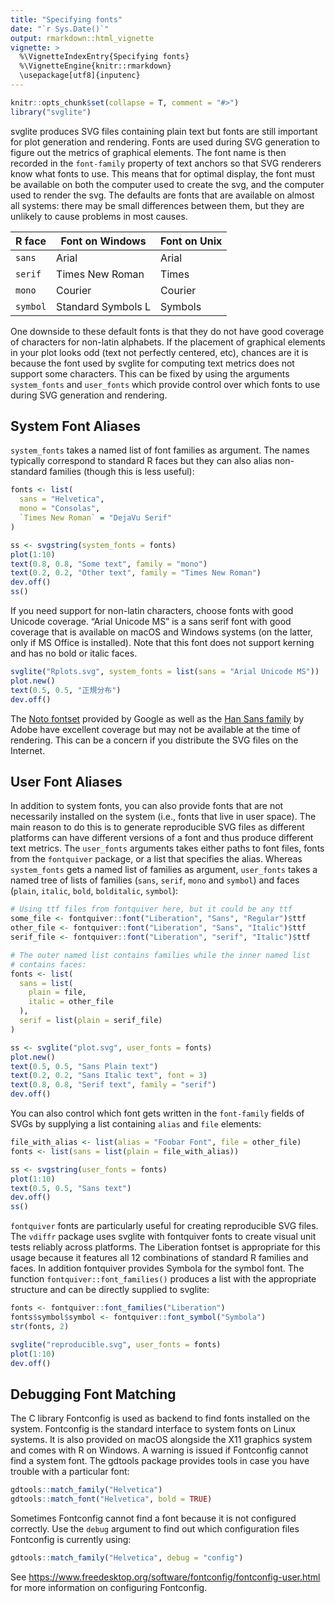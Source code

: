 ```yaml
---
title: "Specifying fonts"
date: "`r Sys.Date()`"
output: rmarkdown::html_vignette
vignette: >
  %\VignetteIndexEntry{Specifying fonts}
  %\VignetteEngine{knitr::rmarkdown}
  \usepackage[utf8]{inputenc}
---
```


```r
knitr::opts_chunk$set(collapse = T, comment = "#>")
library("svglite")
```

svglite produces SVG files containing plain text but fonts are still
important for plot generation and rendering. Fonts are used during SVG
generation to figure out the metrics of graphical elements. The font
name is then recorded in the `font-family` property of text anchors so
that SVG renderers know what fonts to use. This means that for optimal
display, the font must be available on both the computer used to
create the svg, and the computer used to render the svg. The defaults
are fonts that are available on almost all systems: there may be small
differences between them, but they are unlikely to cause problems in
most causes.

| R face   | Font on Windows    | Font on Unix |
|----------|--------------------|--------------|
| `sans`   | Arial              | Arial        |
| `serif`  | Times New Roman    | Times        |
| `mono`   | Courier            | Courier      |
| `symbol` | Standard Symbols L | Symbols      |

One downside to these default fonts is that they do not have good
coverage of characters for non-latin alphabets. If the placement of
graphical elements in your plot looks odd (text not perfectly
centered, etc), chances are it is because the font used by svglite for
computing text metrics does not support some characters. This can be
fixed by using the arguments `system_fonts` and `user_fonts` which
provide control over which fonts to use during SVG generation and
rendering.


## System Font Aliases

`system_fonts` takes a named list of font families as argument. The
names typically correspond to standard R faces but they can also alias
non-standard families (though this is less useful):

```r
fonts <- list(
  sans = "Helvetica",
  mono = "Consolas",
  `Times New Roman` = "DejaVu Serif"
)

ss <- svgstring(system_fonts = fonts)
plot(1:10)
text(0.8, 0.8, "Some text", family = "mono")
text(0.2, 0.2, "Other text", family = "Times New Roman")
dev.off()
ss()
```

If you need support for non-latin characters, choose fonts with good
Unicode coverage. "Arial Unicode MS" is a sans serif font with good
coverage that is available on macOS and Windows systems (on the
latter, only if MS Office is installed). Note that this font does not
support kerning and has no bold or italic faces.

```r
svglite("Rplots.svg", system_fonts = list(sans = "Arial Unicode MS"))
plot.new()
text(0.5, 0.5, "正規分布")
dev.off()
```

The [Noto fontset](https://www.google.com/get/noto/) provided by
Google as well as the
[Han Sans family](https://github.com/adobe-fonts/source-han-sans) by
Adobe have excellent coverage but may not be available at the time of
rendering. This can be a concern if you distribute the SVG files on
the Internet.


## User Font Aliases

In addition to system fonts, you can also provide fonts that are not
necessarily installed on the system (i.e., fonts that live in user
space). The main reason to do this is to generate reproducible SVG
files as different platforms can have different versions of a font and
thus produce different text metrics. The `user_fonts` arguments takes
either paths to font files, fonts from the `fontquiver` package, or a
list that specifies the alias. Whereas `system_fonts` gets a named
list of families as argument, `user_fonts` takes a named tree of lists
of families (`sans`, `serif`, `mono` and `symbol`) and faces (`plain`,
`italic`, `bold`, `bolditalic`, `symbol`):

```r
# Using ttf files from fontquiver here, but it could be any ttf
some_file <- fontquiver::font("Liberation", "Sans", "Regular")$ttf
other_file <- fontquiver::font("Liberation", "Sans", "Italic")$ttf
serif_file <- fontquiver::font("Liberation", "serif", "Italic")$ttf

# The outer named list contains families while the inner named list
# contains faces:
fonts <- list(
  sans = list(
    plain = file,
    italic = other_file
  ),
  serif = list(plain = serif_file)
)

ss <- svglite("plot.svg", user_fonts = fonts)
plot.new()
text(0.5, 0.5, "Sans Plain text")
text(0.2, 0.2, "Sans Italic text", font = 3)
text(0.8, 0.8, "Serif text", family = "serif")
dev.off()
```

You can also control which font gets written in the `font-family`
fields of SVGs by supplying a list containing `alias` and `file`
elements:

```r
file_with_alias <- list(alias = "Foobar Font", file = other_file)
fonts <- list(sans = list(plain = file_with_alias))

ss <- svgstring(user_fonts = fonts)
plot(1:10)
text(0.5, 0.5, "Sans text")
dev.off()
ss()
```

`fontquiver` fonts are particularly useful for creating reproducible
SVG files. The `vdiffr` package uses svglite with fontquiver fonts to
create visual unit tests reliably across platforms. The Liberation
fontset is appropriate for this usage because it features all 12
combinations of standard R families and faces. In addition fontquiver
provides Symbola for the symbol font. The function
`fontquiver::font_families()` produces a list with the appropriate
structure and can be directly supplied to svglite:

```r
fonts <- fontquiver::font_families("Liberation")
fonts$symbol$symbol <- fontquiver::font_symbol("Symbola")
str(fonts, 2)

svglite("reproducible.svg", user_fonts = fonts)
plot(1:10)
dev.off()
```


## Debugging Font Matching

The C library Fontconfig is used as backend to find fonts installed on
the system. Fontconfig is the standard interface to system fonts on
Linux systems. It is also provided on macOS alongside the X11 graphics
system and comes with R on Windows. A warning is issued if Fontconfig
cannot find a system font. The gdtools package provides tools in case
you have trouble with a particular font:

```r
gdtools::match_family("Helvetica")
gdtools::match_font("Helvetica", bold = TRUE)
```

Sometimes Fontconfig cannot find a font because it is not configured
correctly. Use the `debug` argument to find out which configuration
files Fontconfig is currently using:

```r
gdtools::match_family("Helvetica", debug = "config")
```

See <https://www.freedesktop.org/software/fontconfig/fontconfig-user.html>
for more information on configuring Fontconfig.
